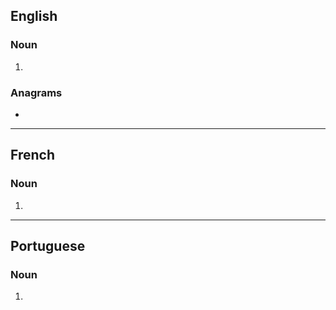 {{also|quichés}}
==English==

===Noun===
{{head|en|noun plural form}}

# {{plural of|quiche|lang=en}}

===Anagrams===
* {{anagrams|en|chequis}}

----

==French==

===Noun===
{{head|fr|noun plural form|g=f}}

# {{plural of|quiche|lang=fr}}

----

==Portuguese==

===Noun===
{{head|pt|noun plural form}}

# {{plural of|quiche|lang=pt}}